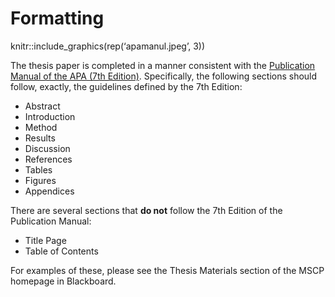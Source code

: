 # Formatting


knitr::include_graphics(rep('apamanul.jpeg', 3))

The thesis paper is completed in a manner consistent with the [Publication Manual of the APA (7th Edition)](https://www.amazon.com/s?k=apa+publication+manual+7th+edition&crid=7T10VJ2PYQZH&sprefix=apa+pu%2Caps%2C261&ref=nb_sb_ss_i_1_6). Specifically, the following sections should follow, exactly, the guidelines defined by the 7th Edition:

  * Abstract
  * Introduction
  * Method
  * Results
  * Discussion
  * References
  * Tables
  * Figures
  * Appendices
  
There are several sections that **do not** follow the 7th Edition of the Publication Manual:

  * Title Page
  * Table of Contents

For examples of these, please see the Thesis Materials section of the MSCP homepage in Blackboard.





